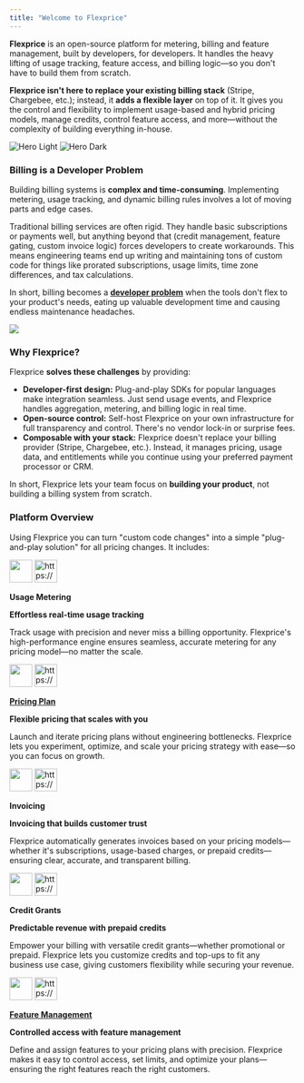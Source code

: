 ```yaml
---
title: "Welcome to Flexprice"
---
```



**Flexprice** is an open-source platform for metering, billing and feature management, built by developers, for developers. It handles the heavy lifting of usage tracking, feature access, and billing logic—so you don't have to build them from scratch.

**Flexprice isn't here to replace your existing billing stack** (Stripe, Chargebee, etc.); instead, it **adds a flexible layer** on top of it. It gives you the control and flexibility to implement usage-based and hybrid pricing models, manage credits, control feature access, and more—without the complexity of building everything in-house.

<img
  className="block dark:hidden"
  src="/images/hero-light.svg"
  alt="Hero Light"
/>
<img
  className="hidden dark:block"
  src="/images/hero-dark.svg"
  alt="Hero Dark"
/>

### Billing is a Developer Problem

Building billing systems is **complex and time-consuming**. Implementing metering, usage tracking, and dynamic billing rules involves a lot of moving parts and edge cases. 

Traditional billing services are often rigid. They handle basic subscriptions or payments well, but anything beyond that (credit management, feature gating, custom invoice logic) forces developers to create workarounds. This means engineering teams end up writing and maintaining tons of custom code for things like prorated subscriptions, usage limits, time zone differences, and tax calculations. 

In short, billing becomes a [**developer problem**](https://www.notion.so/1a99c8ea9cb080acb0b9c0d9d10fba2b?pvs=21) when the tools don't flex to your product's needs, eating up valuable development time and causing endless maintenance headaches.

![](/public/images/docs/Welcome%20to%20Flexprice/image%201.png)

### Why Flexprice?

Flexprice **solves these challenges** by providing:

- **Developer-first design:** Plug-and-play SDKs for popular languages make integration seamless. Just send usage events, and Flexprice handles aggregation, metering, and billing logic in real time.
- **Open-source control:** Self-host Flexprice on your own infrastructure for full transparency and control. There's no vendor lock-in or surprise fees.
- **Composable with your stack:** Flexprice doesn't replace your billing provider (Stripe, Chargebee, etc.). Instead, it manages pricing, usage data, and entitlements while you continue using your preferred payment processor or CRM.

In short, Flexprice lets your team focus on **building your product**, not building a billing system from scratch.

### Platform Overview

Using Flexprice you can turn "custom code changes" into a simple "plug-and-play solution" for all pricing changes. It includes:

<Callout>
<img src="https://www.notion.so/icons/dashboard_gray.svg" width="40px" />

<img src="https://www.notion.so/icons/dashboard_gray.svg" alt="https://www.notion.so/icons/dashboard_gray.svg" width="40px" />

**Usage Metering**

**Effortless real-time usage tracking**

Track usage with precision and never miss a billing opportunity. Flexprice's high-performance engine ensures seamless, accurate metering for any pricing model—no matter the scale.
</Callout>

<Callout>
<img src="https://www.notion.so/icons/dashboard_gray.svg" width="40px" />

<img src="https://www.notion.so/icons/dashboard_gray.svg" alt="https://www.notion.so/icons/dashboard_gray.svg" width="40px" />

[**Pricing Plan**](Product%20catalogue%201b09b3a59a68807486b5ed1cdb40a50e/Plans%201b09b3a59a6880e3b79cc7da56b5df8f.md)

**Flexible pricing that scales with you**

Launch and iterate pricing plans without engineering bottlenecks. Flexprice lets you experiment, optimize, and scale your pricing strategy with ease—so you can focus on growth.
</Callout>

<Callout>
<img src="https://www.notion.so/icons/dashboard_gray.svg" width="40px" />

<img src="https://www.notion.so/icons/dashboard_gray.svg" alt="https://www.notion.so/icons/dashboard_gray.svg" width="40px" />

**Invoicing**

**Invoicing that builds customer trust**

Flexprice automatically generates invoices based on your pricing models—whether it's subscriptions, usage-based charges, or prepaid credits—ensuring clear, accurate, and transparent billing.
</Callout>

<Callout>
<img src="https://www.notion.so/icons/dashboard_gray.svg" width="40px" />

<img src="https://www.notion.so/icons/dashboard_gray.svg" alt="https://www.notion.so/icons/dashboard_gray.svg" width="40px" />

**Credit Grants**

**Predictable revenue with prepaid credits**

Empower your billing with versatile credit grants—whether promotional or prepaid. Flexprice lets you customize credits and top-ups to fit any business use case, giving customers flexibility while securing your revenue.
</Callout>

<Callout>
<img src="https://www.notion.so/icons/dashboard_gray.svg" width="40px" />

<img src="https://www.notion.so/icons/dashboard_gray.svg" alt="https://www.notion.so/icons/dashboard_gray.svg" width="40px" />

[**Feature Management**](Product%20catalogue%201b09b3a59a68807486b5ed1cdb40a50e/Features%201b09b3a59a6880e59e45d3e7a56bd66b.md)

**Controlled access with feature management**

Define and assign features to your pricing plans with precision. Flexprice makes it easy to control access, set limits, and optimize your plans—ensuring the right features reach the right customers.
</Callout>
